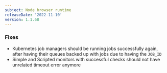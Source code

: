 ```yaml
---
subject: Node browser runtime
releaseDate: '2022-11-10'
version: 1.1.68
---
```


### Fixes
* Kubernetes job managers should be running jobs successfully again, after having their queues backed up with jobs due to having the `JOB_ID`
* Simple and Scripted monitors with successful checks should not have unrelated timeout error anymore
